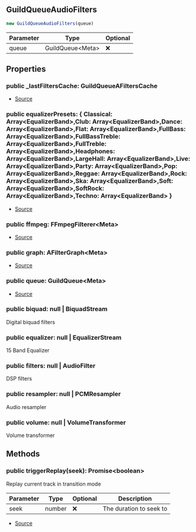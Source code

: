 ## GuildQueueAudioFilters


```typescript
new GuildQueueAudioFilters(queue)
```
| Parameter | Type | Optional |
| ----------- | ----------- | ----------- |
| queue | GuildQueue\<Meta> | ❌ |


## Properties
### public _lastFiltersCache: GuildQueueAFiltersCache
- [Source](https://github.com/Androz2091/discord-player/blob/72b264e/packages/discord-player/src/manager/GuildQueueAudioFilters.ts#L233)
### public equalizerPresets: \{ Classical: Array\<EqualizerBand>,Club: Array\<EqualizerBand>,Dance: Array\<EqualizerBand>,Flat: Array\<EqualizerBand>,FullBass: Array\<EqualizerBand>,FullBassTreble: Array\<EqualizerBand>,FullTreble: Array\<EqualizerBand>,Headphones: Array\<EqualizerBand>,LargeHall: Array\<EqualizerBand>,Live: Array\<EqualizerBand>,Party: Array\<EqualizerBand>,Pop: Array\<EqualizerBand>,Reggae: Array\<EqualizerBand>,Rock: Array\<EqualizerBand>,Ska: Array\<EqualizerBand>,Soft: Array\<EqualizerBand>,SoftRock: Array\<EqualizerBand>,Techno: Array\<EqualizerBand> }
- [Source](https://github.com/Androz2091/discord-player/blob/72b264e/packages/discord-player/src/manager/GuildQueueAudioFilters.ts#L232)
### public ffmpeg: FFmpegFilterer\<Meta>
- [Source](https://github.com/Androz2091/discord-player/blob/72b264e/packages/discord-player/src/manager/GuildQueueAudioFilters.ts#L231)
### public graph: AFilterGraph\<Meta>
- [Source](https://github.com/Androz2091/discord-player/blob/72b264e/packages/discord-player/src/manager/GuildQueueAudioFilters.ts#L230)
### public queue: GuildQueue\<Meta>
- [Source](https://github.com/Androz2091/discord-player/blob/72b264e/packages/discord-player/src/manager/GuildQueueAudioFilters.ts#L240)
### public biquad: null \| BiquadStream
Digital biquad filters
### public equalizer: null \| EqualizerStream
15 Band Equalizer
### public filters: null \| AudioFilter
DSP filters
### public resampler: null \| PCMResampler
Audio resampler
### public volume: null \| VolumeTransformer
Volume transformer

## Methods
### public triggerReplay(seek): Promise\<boolean>
Replay current track in transition mode



| Parameter | Type | Optional | Description |
| ----------- | ----------- | ----------- | ----------- |
| seek | number | ❌ | The duration to seek to |


- [Source](https://github.com/Androz2091/discord-player/blob/72b264e/packages/discord-player/src/manager/GuildQueueAudioFilters.ts#L285)